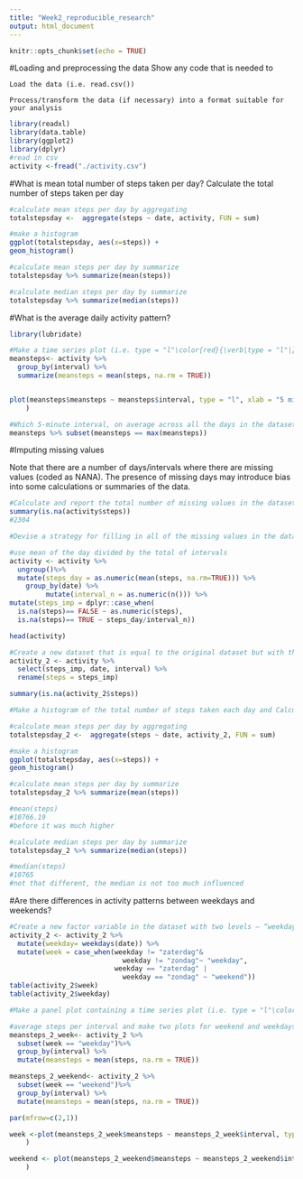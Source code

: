 ```yaml
---
title: "Week2_reproducible_research"
output: html_document
---
```


```r
knitr::opts_chunk$set(echo = TRUE)
```

#Loading and preprocessing the data
Show any code that is needed to

    Load the data (i.e. read.csv())

    Process/transform the data (if necessary) into a format suitable for your analysis
    
```r
library(readxl)
library(data.table)
library(ggplot2)
library(dplyr)
#read in csv 
activity <-fread("./activity.csv")
```

#What is mean total number of steps taken per day?
Calculate the total number of steps taken per day
```r
#calculate mean steps per day by aggregating
totalstepsday <-  aggregate(steps ~ date, activity, FUN = sum)

#make a histogram
ggplot(totalstepsday, aes(x=steps)) +
geom_histogram()

```

```r

#calculate mean steps per day by summarize
totalstepsday %>% summarize(mean(steps))

```

```r

#calculate median steps per day by summarize
totalstepsday %>% summarize(median(steps))
```

#What is the average daily activity pattern?

```r
library(lubridate)

#Make a time series plot (i.e. type = "l"\color{red}{\verb|type = "l"|}type = "l") of the 5-minute interval (x-axis) and the average number of steps taken, averaged across all days (y-axis)
meansteps<- activity %>%
  group_by(interval) %>%
  summarize(meansteps = mean(steps, na.rm = TRUE))


plot(meansteps$meansteps ~ meansteps$interval, type = "l", xlab = "5 min interval", ylab = "average steps per day"
    )
```

```r
#Which 5-minute interval, on average across all the days in the dataset, contains the maximum number of steps?
meansteps %>% subset(meansteps == max(meansteps))
```

#Imputing missing values

Note that there are a number of days/intervals where there are missing values (coded as NA\color{red}{\verb|NA|}NA). The presence of missing days may introduce bias into some calculations or summaries of the data.

```r
#Calculate and report the total number of missing values in the dataset (i.e. the total number of rows with NA\color{red}{\verb|NA|}NAs)
summary(is.na(activity$steps))
#2304
```
```r
#Devise a strategy for filling in all of the missing values in the dataset. The strategy does not need to be sophisticated. For example, you could use the mean/median for that day, or the mean for that 5-minute interval, etc.

#use mean of the day divided by the total of intervals
activity <- activity %>%
  ungroup()%>%
  mutate(steps_day = as.numeric(mean(steps, na.rm=TRUE))) %>%
    group_by(date) %>%
         mutate(interval_n = as.numeric(n())) %>% 
mutate(steps_imp = dplyr::case_when(
  is.na(steps)== FALSE ~ as.numeric(steps),
  is.na(steps)== TRUE ~ steps_day/interval_n))

head(activity)
```
```r
#Create a new dataset that is equal to the original dataset but with the missing data filled in.
activity_2 <- activity %>%
  select(steps_imp, date, interval) %>%
  rename(steps = steps_imp)

summary(is.na(activity_2$steps))
```

```r
#Make a histogram of the total number of steps taken each day and Calculate and report the mean and median total number of steps taken per day. Do these values differ from the estimates from the first part of the assignment? What is the impact of imputing missing data on the estimates of the total daily number of steps?

#calculate mean steps per day by aggregating
totalstepsday_2 <-  aggregate(steps ~ date, activity_2, FUN = sum)

#make a histogram
ggplot(totalstepsday, aes(x=steps)) +
geom_histogram()
```

```r

#calculate mean steps per day by summarize
totalstepsday_2 %>% summarize(mean(steps))

#mean(steps)
#10766.19	
#before it was much higher

```

```r

#calculate median steps per day by summarize
totalstepsday_2 %>% summarize(median(steps))

#median(steps)
#10765	
#not that different, the median is not too much influenced

```

#Are there differences in activity patterns between weekdays and weekends?

```r
#Create a new factor variable in the dataset with two levels – “weekday” and “weekend” indicating whether a given date is a weekday or weekend day.
activity_2 <- activity_2 %>%
  mutate(weekday= weekdays(date)) %>%
  mutate(week = case_when(weekday != "zaterdag"&
                            weekday != "zondag"~ "weekday",
                          weekday == "zaterdag" | 
                            weekday == "zondag" ~ "weekend"))
table(activity_2$week)
table(activity_2$weekday)
```

```r
#Make a panel plot containing a time series plot (i.e. type = "l"\color{red}{\verb|type = "l"|}type = "l") of the 5-minute interval (x-axis) and the average number of steps taken, averaged across all weekday days or weekend days (y-axis). See the README file in the GitHub repository to see an example of what this plot should look like using simulated data.

#average steps per interval and make two plots for weekend and weekdays
meansteps_2_week<- activity_2 %>%
  subset(week == "weekday")%>%
  group_by(interval) %>%
  mutate(meansteps = mean(steps, na.rm = TRUE))

meansteps_2_weekend<- activity_2 %>%
  subset(week == "weekend")%>%
  group_by(interval) %>%
  mutate(meansteps = mean(steps, na.rm = TRUE))

par(mfrow=c(2,1))

week <-plot(meansteps_2_week$meansteps ~ meansteps_2_week$interval, type = "l", xlab = "5 min interval", ylab = "average steps per day"
    )

weekend <- plot(meansteps_2_weekend$meansteps ~ meansteps_2_weekend$interval, type = "l", xlab = "5 min interval", ylab = "average steps per day"
    )


```


